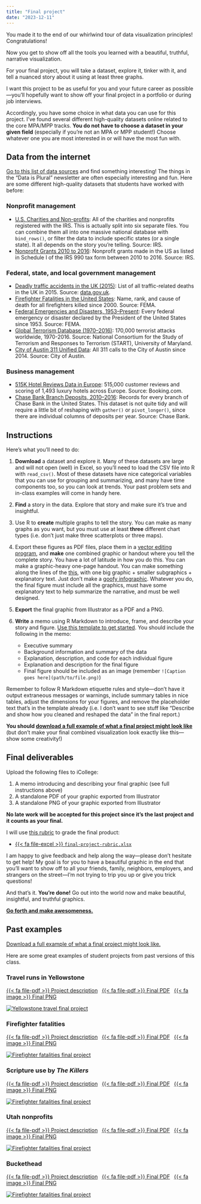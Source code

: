```yaml
---
title: "Final project"
date: "2023-12-11"
---
```


You made it to the end of our whirlwind tour of data visualization principles! Congratulations!

Now you get to show off all the tools you learned with a beautiful, truthful, narrative visualization.

For your final project, you will take a dataset, explore it, tinker with it, and tell a nuanced story about it using at least three graphs. 

I want this project to be as useful for you and your future career as possible—you'll hopefully want to show off your final project in a portfolio or during job interviews. 

Accordingly, you have some choice in what data you can use for this project. I've found several different high-quality datasets online related to the core MPA/MPP tracks. **You do not have to choose a dataset in your given field** (especially if you're not an MPA or MPP student!) Choose whatever one you are most interested in or will have the most fun with.

## Data from the internet

[Go to this list of data sources](/resource/data.qmd) and find something interesting! The things in the "Data is Plural" newsletter are often especially interesting and fun. Here are some different high-quality datasets that students have worked with before:

### Nonprofit management

- [U.S. Charities and Non-profits](https://www.kaggle.com/crawford/us-charities-and-nonprofits): All of the charities and nonprofits registered with the IRS. This is actually split into six separate files. You can combine them all into one massive national database with `bind_rows()`, or filter the data to include specific states (or a single state). It all depends on the story you're telling. Source: IRS.
- [Nonprofit Grants 2010 to 2016](https://data.world/causebot/grant-2010-to-2016): Nonprofit grants made in the US as listed in Schedule I of the IRS 990 tax form between 2010 to 2016. Source: IRS.

### Federal, state, and local government management

- [Deadly traffic accidents in the UK (2015)](https://www.kaggle.com/kwullum/deadly-traffic-accidents-in-the-uk-2015): List of all traffic-related deaths in the UK in 2015. Source: [data.gov.uk](https://data.gov.uk/dataset/road-accidents-safety-data/resource/ceb00cff-443d-4d43-b17a-ee13437e9564).
- [Firefighter Fatalities in the United States](https://www.kaggle.com/fema/firefighter-fatalities): Name, rank, and cause of death for all firefighters killed since 2000. Source: FEMA.
- [Federal Emergencies and Disasters, 1953–Present](https://www.kaggle.com/fema/federal-disasters): Every federal emergency or disaster declared by the President of the United States since 1953. Source: FEMA.
- [Global Terrorism Database (1970–2016)](https://www.kaggle.com/START-UMD/gtd): 170,000 terrorist attacks worldwide, 1970-2016. Source: National Consortium for the Study of Terrorism and Responses to Terrorism (START), University of Maryland.
- [City of Austin 311 Unified Data](https://data.world/cityofaustin/i26j-ai4z): All 311 calls to the City of Austin since 2014. Source: City of Austin.

### Business management

- [515K Hotel Reviews Data in Europe](https://www.kaggle.com/jiashenliu/515k-hotel-reviews-data-in-europe): 515,000 customer reviews and scoring of 1,493 luxury hotels across Europe. Source: Booking.com.
- [Chase Bank Branch Deposits, 2010–2016](https://www.kaggle.com/chasebank/bank-deposits): Records for every branch of Chase Bank in the United States. This dataset is not quite tidy and will require a little bit of reshaping with `gather()` or `pivot_longer()`, since there are individual columns of deposits per year. Source: Chase Bank. 


## Instructions

Here's what you'll need to do:

1. **Download** a dataset and explore it. Many of these datasets are large and will not open (well) in Excel, so you'll need to load the CSV file into R with `read_csv()`. Most of these datasets have nice categorical variables that you can use for grouping and summarizing, and many have time components too, so you can look at trends. Your past problem sets and in-class examples will come in handy here.

2. **Find** a story in the data. Explore that story and make sure it's true and insightful.

3. Use R to **create** multiple graphs to tell the story. You can make as many graphs as you want, but you must use at least **three** different chart types (i.e. don't just make three scatterplots or three maps). 

4. Export these figures as PDF files, place them in a [vector editing program](/resource/graphics-editors.html), and **make** one combined graphic or handout where you tell the complete story. You have a lot of latitude in how you do this. You can make a graphic-heavy one-page handout. You can make something along the lines of the [this](https://www.wired.co.uk/article/nuclear-power-reactors-global), with one big graphic + smaller subgraphics + explanatory text. Just don't make a [goofy infographic](https://medium.com/@kazarnowicz/why-infographics-are-bad-3a2fa49673e2). Whatever you do, the final figure must include all the graphics, must have some explanatory text to help summarize the narrative, and must be well designed.

5. **Export** the final graphic from Illustrator as a PDF and a PNG.

6. **Write** a memo using R Markdown to introduce, frame, and describe your story and figure. [Use this template to get started](/files/projects/your_name_finalproject.Rmd). You should include the following in the memo:

   - Executive summary
   - Background information and summary of the data
   - Explanation, description, and code for each individual figure
   - Explanation and description for the final figure
   - Final figure should be included as an image (remember `![Caption goes here](path/to/file.png)`)

Remember to follow R Markdown etiquette rules and style—don't have it output extraneous messages or warnings, include summary tables in nice tables, adjust the dimensions for your figures, and remove the placeholder text that's in the template already (i.e. I don't want to see stuff like "Describe and show how you cleaned and reshaped the data" in the final report.)

**You should [download a full example of what a final project might look like](/projects/example_final.zip)** (but don't make your final combined visualization look exactly like this—show some creativity!)


## Final deliverables

Upload the following files to iCollege:

1. A memo introducing and describing your final graphic (see full instructions above)
2. A standalone PDF of your graphic exported from Illustrator
3. A standalone PNG of your graphic exported from Illustrator

**No late work will be accepted for this project since it's the last project and it counts as your final.**

I will use [this rubric](/files/projects/final-project-rubric.xlsx) to grade the final product:

- [{{< fa file-excel >}} `final-project-rubric.xlsx`](/files/projects/final-project-rubric.xlsx)

I am happy to give feedback and help along the way—please don't hesitate to get help! My goal is for you to have a beautiful graphic in the end that you'll want to show off to all your friends, family, neighbors, employers, and strangers on the street—I'm not trying to trip you up or give you trick questions!

And that's it. **You're done!** Go out into the world now and make beautiful, insightful, and truthful graphics.

[**Go forth and make awesomeness.**](https://24ways.org/2010/go-forth-and-make-awesomeness/)


## Past examples

[Download a full example of what a final project might look like.](/projects/example_final.zip)

Here are some great examples of student projects from past versions of this class.

### Travel runs in Yellowstone

[{{< fa file-pdf >}} Project description][yellowstone-memo]&ensp;
[{{< fa file-pdf >}} Final PDF][yellowstone-pdf]&ensp;
[{{< fa image >}} Final PNG][yellowstone-png]

[![Yellowstone travel final project][yellowstone-png]][yellowstone-pdf]

[yellowstone-png]: /files/past-projects/yellowstone-travel/final.png
[yellowstone-pdf]: /files/past-projects/yellowstone-travel/final.pdf
[yellowstone-memo]: /files/past-projects/yellowstone-travel/final_memo.pdf

### Firefighter fatalities

[{{< fa file-pdf >}} Project description][firefighters-memo]&ensp;
[{{< fa file-pdf >}} Final PDF][firefighters-pdf]&ensp;
[{{< fa image >}} Final PNG][firefighters-png]

[![Firefighter fatalities final project][firefighters-png]][firefighters-pdf]

[firefighters-png]: /files/past-projects/firefighters/final.png
[firefighters-pdf]: /files/past-projects/firefighters/final.pdf
[firefighters-memo]: /files/past-projects/firefighters/final_memo.pdf

### Scripture use by *The Killers*

[{{< fa file-pdf >}} Project description][killers-scripture-memo]&ensp;
[{{< fa file-pdf >}} Final PDF][killers-scripture-pdf]&ensp;
[{{< fa image >}} Final PNG][killers-scripture-png]

[![Firefighter fatalities final project][killers-scripture-png]][killers-scripture-pdf]

[killers-scripture-png]: /files/past-projects/killers-scripture/final.png
[killers-scripture-pdf]: /files/past-projects/killers-scripture/final.pdf
[killers-scripture-memo]: /files/past-projects/killers-scripture/final_memo.pdf

### Utah nonprofits

[{{< fa file-pdf >}} Project description][utah-nonprofits-memo]&ensp;
[{{< fa file-pdf >}} Final PDF][utah-nonprofits-pdf]&ensp;
[{{< fa image >}} Final PNG][utah-nonprofits-png]

[![Firefighter fatalities final project][utah-nonprofits-png]][utah-nonprofits-pdf]

[utah-nonprofits-png]: /files/past-projects/utah-nonprofits/final.png
[utah-nonprofits-pdf]: /files/past-projects/utah-nonprofits/final.pdf
[utah-nonprofits-memo]: /files/past-projects/utah-nonprofits/final_memo.pdf

### Buckethead

[{{< fa file-pdf >}} Project description][buckethead-memo]&ensp;
[{{< fa file-pdf >}} Final PDF][buckethead-pdf]&ensp;
[{{< fa image >}} Final PNG][buckethead-png]

[![Firefighter fatalities final project][buckethead-png]][buckethead-pdf]

[buckethead-png]: /files/past-projects/buckethead/final.png
[buckethead-pdf]: /files/past-projects/buckethead/final.pdf
[buckethead-memo]: /files/past-projects/buckethead/final_memo.pdf

